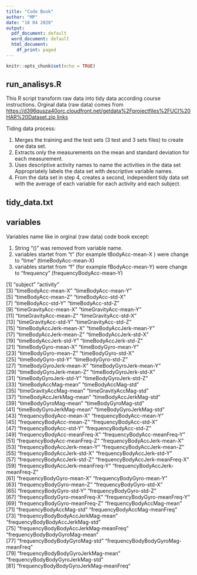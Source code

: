 ```yaml
---
title: "Code Book"
author: "MP"
date: "18 04 2020"
output:
  pdf_document: default
  word_document: default
  html_document:
    df_print: paged
---
```


```r
knitr::opts_chunk$set(echo = TRUE)
```

## run_analisys.R

This R script transform raw data into tidy data according course instructions. 
Orginal data (raw data) comes from [https://d396qusza40orc.cloudfront.net/getdata%2Fprojectfiles%2FUCI%20HAR%20Dataset.zip links](https://d396qusza40orc.cloudfront.net/getdata%2Fprojectfiles%2FUCI%20HAR%20Dataset.zip) 


Tiding data process:

1. Merges the training and the test sets (3 test and 3 sets files) to create one data set.
2. Extracts only the measurements on the mean and standard deviation for each measurement.
3. Uses descriptive activity names to name the activities in the data set Appropriately labels the data set with descriptive variable names.
4. From the data set in step 4, creates a second, independent tidy data set with the average of each variable for each activity and each subject.



## tidy_data.txt



## variables 

Variables name like in orginal (raw data) code book except:

1. String  "()" was removed from variable name.
2. variables startet from "t" (for example tBodyAcc-mean-X ) were change to "time" (timeBodyAcc-mean-X) 
2. variables startet from "f" (for example fBodyAcc-mean-Y) were change to "frequency" (frequencyBodyAcc-mean-Y) 



[1] "subject"                               "activity"                             
 [3] "timeBodyAcc-mean-X"                    "timeBodyAcc-mean-Y"                   
 [5] "timeBodyAcc-mean-Z"                    "timeBodyAcc-std-X"                    
 [7] "timeBodyAcc-std-Y"                     "timeBodyAcc-std-Z"                    
 [9] "timeGravityAcc-mean-X"                 "timeGravityAcc-mean-Y"                
[11] "timeGravityAcc-mean-Z"                 "timeGravityAcc-std-X"                 
[13] "timeGravityAcc-std-Y"                  "timeGravityAcc-std-Z"                 
[15] "timeBodyAccJerk-mean-X"                "timeBodyAccJerk-mean-Y"               
[17] "timeBodyAccJerk-mean-Z"                "timeBodyAccJerk-std-X"                
[19] "timeBodyAccJerk-std-Y"                 "timeBodyAccJerk-std-Z"                
[21] "timeBodyGyro-mean-X"                   "timeBodyGyro-mean-Y"                  
[23] "timeBodyGyro-mean-Z"                   "timeBodyGyro-std-X"                   
[25] "timeBodyGyro-std-Y"                    "timeBodyGyro-std-Z"                   
[27] "timeBodyGyroJerk-mean-X"               "timeBodyGyroJerk-mean-Y"              
[29] "timeBodyGyroJerk-mean-Z"               "timeBodyGyroJerk-std-X"               
[31] "timeBodyGyroJerk-std-Y"                "timeBodyGyroJerk-std-Z"               
[33] "timeBodyAccMag-mean"                   "timeBodyAccMag-std"                   
[35] "timeGravityAccMag-mean"                "timeGravityAccMag-std"                
[37] "timeBodyAccJerkMag-mean"               "timeBodyAccJerkMag-std"               
[39] "timeBodyGyroMag-mean"                  "timeBodyGyroMag-std"                  
[41] "timeBodyGyroJerkMag-mean"              "timeBodyGyroJerkMag-std"              
[43] "frequencyBodyAcc-mean-X"               "frequencyBodyAcc-mean-Y"              
[45] "frequencyBodyAcc-mean-Z"               "frequencyBodyAcc-std-X"               
[47] "frequencyBodyAcc-std-Y"                "frequencyBodyAcc-std-Z"               
[49] "frequencyBodyAcc-meanFreq-X"           "frequencyBodyAcc-meanFreq-Y"          
[51] "frequencyBodyAcc-meanFreq-Z"           "frequencyBodyAccJerk-mean-X"          
[53] "frequencyBodyAccJerk-mean-Y"           "frequencyBodyAccJerk-mean-Z"          
[55] "frequencyBodyAccJerk-std-X"            "frequencyBodyAccJerk-std-Y"           
[57] "frequencyBodyAccJerk-std-Z"            "frequencyBodyAccJerk-meanFreq-X"      
[59] "frequencyBodyAccJerk-meanFreq-Y"       "frequencyBodyAccJerk-meanFreq-Z"      
[61] "frequencyBodyGyro-mean-X"              "frequencyBodyGyro-mean-Y"             
[63] "frequencyBodyGyro-mean-Z"              "frequencyBodyGyro-std-X"              
[65] "frequencyBodyGyro-std-Y"               "frequencyBodyGyro-std-Z"              
[67] "frequencyBodyGyro-meanFreq-X"          "frequencyBodyGyro-meanFreq-Y"         
[69] "frequencyBodyGyro-meanFreq-Z"          "frequencyBodyAccMag-mean"             
[71] "frequencyBodyAccMag-std"               "frequencyBodyAccMag-meanFreq"         
[73] "frequencyBodyBodyAccJerkMag-mean"      "frequencyBodyBodyAccJerkMag-std"      
[75] "frequencyBodyBodyAccJerkMag-meanFreq"  "frequencyBodyBodyGyroMag-mean"        
[77] "frequencyBodyBodyGyroMag-std"          "frequencyBodyBodyGyroMag-meanFreq"    
[79] "frequencyBodyBodyGyroJerkMag-mean"     "frequencyBodyBodyGyroJerkMag-std"     
[81] "frequencyBodyBodyGyroJerkMag-meanFreq"


